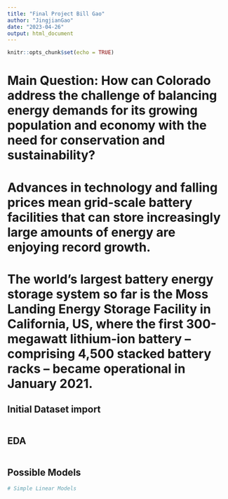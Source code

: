 ```yaml
---
title: "Final Project Bill Gao"
author: "JingjianGao"
date: "2023-04-26"
output: html_document
---
```


```r
knitr::opts_chunk$set(echo = TRUE)
```

# Main Question: How can Colorado address the challenge of balancing energy demands for its growing population and economy with the need for conservation and sustainability?

# Advances in technology and falling prices mean grid-scale battery facilities that can store increasingly large amounts of energy are enjoying record growth.

# The world’s largest battery energy storage system so far is the Moss Landing Energy Storage Facility in California, US, where the first 300-megawatt lithium-ion battery – comprising 4,500 stacked battery racks – became operational in January 2021.


## Initial Dataset import

```r




```

## EDA

```r





```

## Possible Models
```r
# Simple Linear Models





```